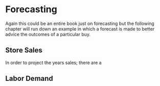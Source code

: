 # Forecasting

Again this could be an entire book just on forecasting but the following chapter will run down an example in which a forecast is made to better advice the outcomes of a particular buy. 

## Store Sales
In order to project the years sales; there are a 

## Labor Demand
